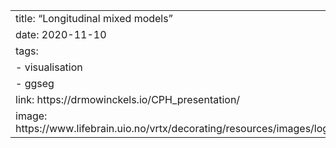 ---
title: "Longitudinal mixed models"
date: 2020-11-10
tags:
  - visualisation
  - ggseg
link: https://drmowinckels.io/CPH_presentation/
image: https://www.lifebrain.uio.no/vrtx/decorating/resources/images/logo.png
---